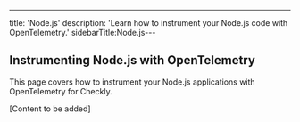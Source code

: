 ---
title: 'Node.js'
description: 'Learn how to instrument your Node.js code with OpenTelemetry.'
sidebarTitle:Node.js---

## Instrumenting Node.js with OpenTelemetry

This page covers how to instrument your Node.js applications with OpenTelemetry for Checkly.

[Content to be added] 